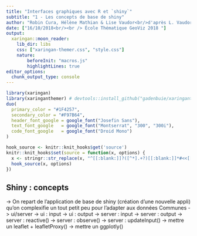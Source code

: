 ```yaml
---
title: "Interfaces graphiques avec R et `shiny`"
subtitle: "1 - Les concepts de base de shiny"
author: "Robin Cura, Hélène Mathian & Lise Vaudor<br/>d'après L. Vaudor : <u><a href='https://github.com/lvaudor/support_shiny'>Formation shiny (2018)</a></u>"
date: ["16/10/2018<br/><br /> École Thématique GeoViz 2018 "]
output:
  xaringan::moon_reader:
    lib_dir: libs
    css: ["xaringan-themer.css", "style.css"]
    nature:
        beforeInit: "macros.js"
        highlightLines: true
editor_options: 
  chunk_output_type: console
---
```

```r
library(xaringan)
library(xaringanthemer) # devtools::install_github("gadenbuie/xaringanthemer")
duo(
  primary_color = "#1F4257",
  secondary_color = "#F97B64",
  header_font_google = google_font("Josefin Sans"),
  text_font_google   = google_font("Montserrat", "300", "300i"),
  code_font_google   = google_font("Droid Mono")
)

hook_source <- knitr::knit_hooks$get('source')
knitr::knit_hooks$set(source = function(x, options) {
  x <- stringr::str_replace(x, "^[[:blank:]]?([^*].+?)[[:blank:]]*#<<[[:blank:]]*$", "*\\1")
  hook_source(x, options)
})
```

## Shiny : concepts
  
-> On repart de l'application de base de shiny (création d'une nouvelle appli) qu'on complexifie un tout petit peu pour l'adapter aux données Communes
    -> ui/server
    -> ui : input
    -> ui : output
    -> server : input
    -> server : output
    -> server : reactive()
    -> server : observe()
    -> server : updateInput()
    -> mettre un leaflet + leafletProxy()
    -> mettre un ggplotly()